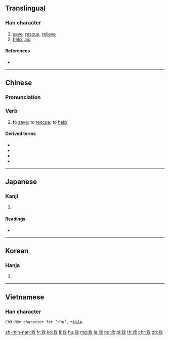 ==Translingual==

===Han character===
{{Han char|rn=66|rad=攴|as=07|sn=11|four=48140|canj=IEOK|ids=⿰求攵}}

# [[save]], [[rescue]], [[relieve]]
# [[help]], [[aid]]

====References====
* {{Han ref|kx=0471.090|dkj=13221|dj=0823.090|hdz=21460.010|uh=6551|ud=25937|bh=B1CF|bd=45519}}

----

==Chinese==
{{zh-forms}}

===Pronunciation===
{{zh-pron
|m=jiù
|c=gau3
|h=pfs=kiu
|md=
|mn=kiù
|w=
|mc=y
|oc=y
|cat=v
}}

===Verb===
{{zh-verb}}

# to [[save]]; to [[rescue]]; to [[help]]

====Derived terms====
* {{zh-l|救命}}
* {{zh-l|救人}}
* {{zh-l|救護}}
* {{zh-l|救生}}

----

==Japanese==

===Kanji===
{{ja-kanji|grade=4|rs=攴07}}

# {{defn|lang=ja|sort=攴07}}

====Readings====
* {{ja-readings|goon=[[く]] (ku)|kanon=[[きゅう]] (kyū)|kun=[[すくう]] (sukuu), [[すくい]] (sukui)}}

----

==Korean==

===Hanja===
{{ko-hanja|hangeul=구|eumhun=|rv=gu|mr=ku|y=kwu}}

# {{defn|lang=ko|sort=攴07}}

----

==Vietnamese==

===Han character===
{{vi-hantu|cứu|rs=攴07}}

 Chữ Nôm character for ʽcứuʼ. ˞[[Help]].

[[zh-min-nan:救]]
[[fr:救]]
[[ko:救]]
[[li:救]]
[[hu:救]]
[[mg:救]]
[[ja:救]]
[[no:救]]
[[pl:救]]
[[th:救]]
[[chr:救]]
[[zh:救]]